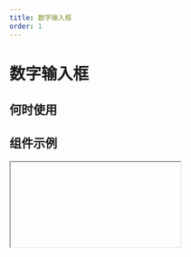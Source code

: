 ```yaml
---
title: 数字输入框
order: 1
---
```


# 数字输入框

## 何时使用

## 组件示例

<Iframe url="https://pre-yida-performance3.alibaba-inc.com/developer/number-field-v2?isRenderNav=false" />

## 组件属性

<!-- | 属性名 | 属性code | 类型 | 数据示例 | 动态属性 | 备注 |
| :--- | :--- | :--- | :--- | :--- | :--- |
| 标题 | label | String | "标题" | 是 |  |
| 值 | fieldData | Object | {value: 1505894659813} | 是 |  |
| 标题位置 | labelAlign | String | “left” | 否 | 可选值：“left”,”top” |
| 标题宽度 | labelColSpan | Number | 4 | 否 |  |
| 标题偏移 | labelColOffset | Number  | 0 | 否 |  |
| 内容宽度 | wrapperColSpan | Number  | 0 | 否 |  |
| 内容偏移 | wrapperColOffset | Number  | 0 | 否 |  |
| 标题对齐 | labelTextAlign | String | “left” | 否 | 可选值：“left”,”right" |
| 提示文字 | placeholder | String | “请选择日期” | 是 |  |
| 描述信息 | extra | String | "这是一段描述信息" | 否 |  |
| 尺寸 | size | String | “small” | 否 | 可选值：“small”,”medium”,"large" |
| 默认状态 | behavior | String | {fieldBehavior: "NORMAL"} | 是 | fieldBehavior 可选值："NORMAL","DISABLED","READONLY","HIDDEN" |
| 类型 | extra | String | "normal" | 否 | 可选值：“normal”,”inline" |
| 步数 | step | number | 1 | 否 |  |
| 小数位数 | precision | Number | 0 | 否 |  |
| 可以输入 | editable | Bool | true | 否 |  |
| 校验 | validation | Array | [{type:"required"}] | 是 | 可选值：{type:"required"}, {type: "customValidate", message: "请选择今日之前的日期", param: "function validateRule(value) { return value <= new Date().getTime(); }"} |
| 值发生改变事件 | onChange | Function | function(value){ console.log(value); } | 否 |  | -->

<AttrTable dataSource={[
{
  attr: '标题',
  code: 'label',
  type: 'String',
  demo: '标题',
  dafault:'',
  desc: ''
},
{
  attr: '值',
  code: 'fieldData',
  type: 'Object',
  demo: '{value: 1505894659813}',
  dafault:'',
  desc: ''
},
{
  attr: '标题位置',
  code: 'labelAlign',
  type: 'String',
  demo: '“left”',
  dafault:'',
  desc: '可选值：“left”,”top”'
},
{
  attr: '标题宽度',
  code: 'labelColSpan',
  type: 'Number',
  demo: '4',
  dafault:'',
  desc: ''
},
{
  attr: '标题偏移',
  code: 'labelColOffset',
  type: 'Number',
  demo: '0',
  dafault:'',
  desc: ''
},
{
  attr: '内容宽度',
  code: 'wrapperColSpan',
  type: 'Number',
  demo: '0',
  dafault:'',
  desc: ''
},
{
  attr: '内容偏移',
  code: 'wrapperColOffset',
  type: 'Number',
  demo: '0',
  dafault:'',
  desc: ''
},
{
  attr: '标题对齐',
  code: 'labelTextAlign',
  type: 'String',
  demo: '“left”',
  dafault:'',
  desc: '可选值：“left”,”right"'
},
{
  attr: '提示文字',
  code: 'placeholder',
  type: 'String',
  demo: '“请选择日期”',
  dafault:'',
  desc: ''
},
{
  attr: '描述信息',
  code: 'extra',
  type: 'String',
  demo: '这是一段描述信息',
  dafault:'',
  desc: ''
},
{
  attr: '尺寸',
  code: 'size',
  type: 'String',
  demo: '“small”',
  dafault:'',
  desc: '可选值：“small”,”medium”,"large"'
},
{
  attr: '默认状态',
  code: 'behavior',
  type: 'String',
  demo: '{fieldBehavior: "NORMAL"}',
  dafault:'',
  desc: 'fieldBehavior 可选值："NORMAL","DISABLED","READONLY","HIDDEN"'
},
{
  attr: '类型',
  code: 'extra',
  type: 'String',
  demo: '"normal"',
  dafault:'',
  desc: '可选值：“normal”,”inline" '
},{
  attr: '步数',
  code: 'step',
  type: 'number',
  demo: '1',
  dafault:'',
  desc: ''
},{
  attr: '小数位数',
  code: 'precision',
  type: 'Number',
  demo: '0 ',
  dafault:'',
  desc: ''
},{
  attr: '可以输入',
  code: 'editable',
  type: 'Bool',
  demo: 'true',
  dafault:'',
  desc: ''
},{
  attr: '校验',
  code: 'validation',
  type: 'Array',
  demo: '[{type:"required"}] ',
  dafault:'',
  desc: '可选值：{type:"required"}, {type: "customValidate", message: "请选择今日之前的日期", param: "function validateRule(value) { return value <= new Date().getTime(); }"}'
},
{
  attr: '值发生改变事件',
  code: 'onChange',
  type: 'Function',
  demo: 'function(value){ console.log(value); }',
  dafault:'',
  desc: ''
},
]}
/>
